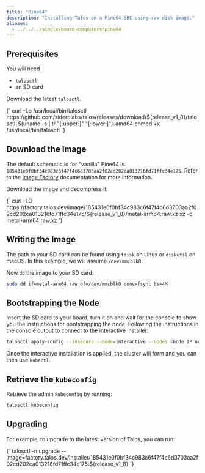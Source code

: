 ```yaml
---
title: "Pine64"
description: "Installing Talos on a Pine64 SBC using raw disk image."
aliases:
  - ../../../single-board-computers/pine64
---
```



## Prerequisites

You will need

- `talosctl`
- an SD card

Download the latest `talosctl`.

<CodeBlock lang="sh">
  {`
curl -Lo /usr/local/bin/talosctl https://github.com/siderolabs/talos/releases/download/${release_v1_8}/talosctl-$(uname -s | tr "[:upper:]" "[:lower:]")-amd64
chmod +x /usr/local/bin/talosctl
  `}
</CodeBlock>

## Download the Image

The default schematic id for "vanilla" Pine64 is `185431e0f0bf34c983c6f47f4c6d3703aa2f02cd202ca013216fd71ffc34e175`.
Refer to the [Image Factory](../../learn-more/image-factory) documentation for more information.

Download the image and decompress it:

<CodeBlock lang="sh">
  {`
curl -LO https://factory.talos.dev/image/185431e0f0bf34c983c6f47f4c6d3703aa2f02cd202ca013216fd71ffc34e175/${release_v1_8}/metal-arm64.raw.xz
xz -d metal-arm64.raw.xz
  `}
</CodeBlock>

## Writing the Image

The path to your SD card can be found using `fdisk` on Linux or `diskutil` on macOS.
In this example, we will assume `/dev/mmcblk0`.

Now `dd` the image to your SD card:

```bash
sudo dd if=metal-arm64.raw of=/dev/mmcblk0 conv=fsync bs=4M
```

## Bootstrapping the Node

Insert the SD card to your board, turn it on and wait for the console to show you the instructions for bootstrapping the node.
Following the instructions in the console output to connect to the interactive installer:

```bash
talosctl apply-config --insecure --mode=interactive --nodes <node IP or DNS name>
```

Once the interactive installation is applied, the cluster will form and you can then use `kubectl`.

## Retrieve the `kubeconfig`

Retrieve the admin `kubeconfig` by running:

```bash
talosctl kubeconfig
```

## Upgrading

For example, to upgrade to the latest version of Talos, you can run:

<CodeBlock lang="sh">
  {`
talosctl -n <node IP or DNS name> upgrade --image=factory.talos.dev/installer/185431e0f0bf34c983c6f47f4c6d3703aa2f02cd202ca013216fd71ffc34e175:${release_v1_8}
  `}
</CodeBlock>
